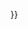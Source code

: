 {{formatnum: {{#expr: {{{convalue}}} round {{{roundto}}} }} }}{{convert/unitname|{{{conunit}}}|short}}